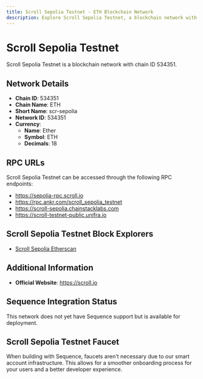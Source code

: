 ```yaml
--- 
title: Scroll Sepolia Testnet - ETH Blockchain Network
description: Explore Scroll Sepolia Testnet, a blockchain network with chain ID 534351. Learn about its native currency, Ether, and how to interact with the network.
---
```


# Scroll Sepolia Testnet

Scroll Sepolia Testnet is a blockchain network with chain ID 534351.

## Network Details

- **Chain ID**: 534351
- **Chain Name**: ETH
- **Short Name**: scr-sepolia
- **Network ID**: 534351
- **Currency**: 
  - **Name**: Ether
  - **Symbol**: ETH
  - **Decimals**: 18

## RPC URLs

Scroll Sepolia Testnet can be accessed through the following RPC endpoints:

- https://sepolia-rpc.scroll.io
- https://rpc.ankr.com/scroll_sepolia_testnet
- https://scroll-sepolia.chainstacklabs.com
- https://scroll-testnet-public.unifra.io

## Scroll Sepolia Testnet Block Explorers

- [Scroll Sepolia Etherscan](https://sepolia.scrollscan.com)

## Additional Information

- **Official Website**: https://scroll.io

## Sequence Integration Status

This network does not yet have Sequence support but is available for deployment.

## Scroll Sepolia Testnet Faucet

When building with Sequence, faucets aren't necessary due to our smart account infrastructure. This allows for a smoother onboarding process for your users and a better developer experience.
